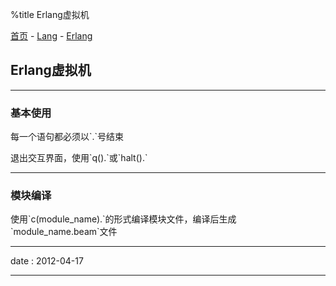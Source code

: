 %title Erlang虚拟机

[[../../../index|首页]] - [[../index|Lang]] - [[index|Erlang]]
==Erlang虚拟机==
----
===基本使用===

每一个语句都必须以`.`号结束

退出交互界面，使用`q().`或`halt().`
----
===模块编译===

使用`c(module_name).`的形式编译模块文件，编译后生成`module_name.beam`文件
----
<red>date</red> : 2012-04-17
----
